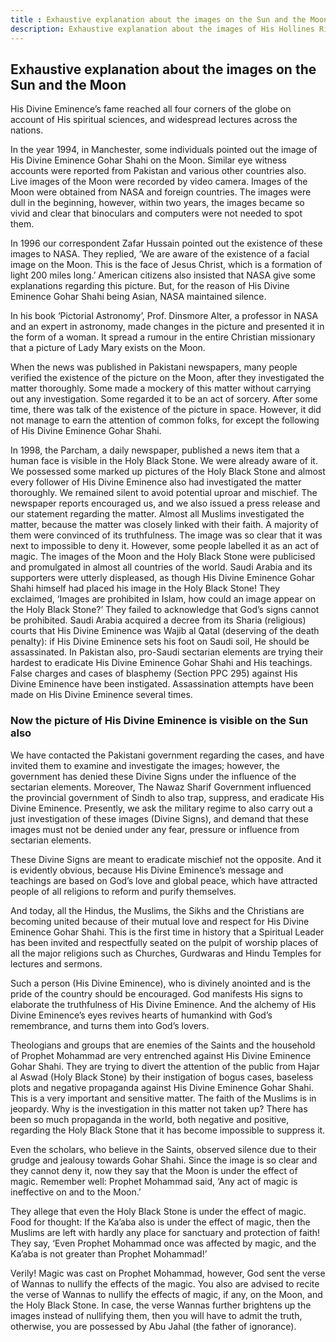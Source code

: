 ```yaml
---
title : Exhaustive explanation about the images on the Sun and the Moon
description: Exhaustive explanation about the images of His Hollines Riaz Ahmed Gohar shahi on the Sun and the Moon
---
```

## Exhaustive explanation about the images on the Sun and the Moon

His Divine Eminence’s fame reached all four corners of the globe on account
of His spiritual sciences, and widespread lectures across the nations.

In the year 1994, in Manchester, some individuals pointed out the image
of His Divine Eminence Gohar Shahi on the Moon. Similar eye witness
accounts were reported from Pakistan and various other countries also.
Live images of the Moon were recorded by video camera. Images of the
Moon were obtained from NASA and foreign countries. The images were
dull in the beginning, however, within two years, the images became so
vivid and clear that binoculars and computers were not needed to spot
them.

In 1996 our correspondent Zafar Hussain pointed out the existence of these
images to NASA. They replied, ‘We are aware of the existence of a facial
image on the Moon. This is the face of Jesus Christ, which is a formation
of light 200 miles long.’ American citizens also insisted that NASA give
some explanations regarding this picture. But, for the reason of His Divine
Eminence Gohar Shahi being Asian, NASA maintained silence.

In his book ‘Pictorial Astronomy’, Prof. Dinsmore Alter, a professor in
NASA and an expert in astronomy, made changes in the picture and
presented it in the form of a woman. It spread a rumour in the entire
Christian missionary that a picture of Lady Mary exists on the Moon.

When the news was published in Pakistani newspapers, many people
verified the existence of the picture on the Moon, after they investigated
the matter thoroughly. Some made a mockery of this matter without 
carrying out any investigation. Some regarded it to be an act of sorcery.
After some time, there was talk of the existence of the picture in space.
However, it did not manage to earn the attention of common folks, for
except the following of His Divine Eminence Gohar Shahi.

In 1998, the Parcham, a daily newspaper, published a news item that a
human face is visible in the Holy Black Stone. We were already aware of it.
We possessed some marked up pictures of the Holy Black Stone and almost
every follower of His Divine Eminence also had investigated the matter
thoroughly. We remained silent to avoid potential uproar and mischief. The
newspaper reports encouraged us, and we also issued a press release and
our statement regarding the matter. Almost all Muslims investigated the
matter, because the matter was closely linked with their faith. A majority
of them were convinced of its truthfulness. The image was so clear that it
was next to impossible to deny it. However, some people labelled it as an
act of magic.
The images of the Moon and the Holy Black Stone were publicised and
promulgated in almost all countries of the world. Saudi Arabia and its
supporters were utterly displeased, as though His Divine Eminence
Gohar Shahi himself had placed his image in the Holy Black Stone! They
exclaimed, ‘Images are prohibited in Islam, how could an image appear on
the Holy Black Stone?’ They failed to acknowledge that God’s signs cannot
be prohibited. Saudi Arabia acquired a decree from its Sharia (religious)
courts that His Divine Eminence was Wajib al Qatal (deserving of the
death penalty): if His Divine Eminence sets his foot on Saudi soil, He
should be assassinated. In Pakistan also, pro-Saudi sectarian elements are
trying their hardest to eradicate His Divine Eminence Gohar Shahi and
His teachings. False charges and cases of blasphemy (Section PPC 295)
against His Divine Eminence have been instigated. Assassination attempts
have been made on His Divine Eminence several times.


### Now the picture of His Divine Eminence is visible on the Sun also 


We have contacted the Pakistani government regarding the cases, and
have invited them to examine and investigate the images; however, the
government has denied these Divine Signs under the influence of the
sectarian elements. Moreover, The Nawaz Sharif Government influenced
the provincial government of Sindh to also trap, suppress, and eradicate
His Divine Eminence. Presently, we ask the military regime to also carry
out a just investigation of these images (Divine Signs), and demand that
these images must not be denied under any fear, pressure or influence from
sectarian elements.

These Divine Signs are meant to eradicate mischief not the opposite.
And it is evidently obvious, because His Divine Eminence’s message and
teachings are based on God’s love and global peace, which have attracted
people of all religions to reform and purify themselves.

And today, all the Hindus, the Muslims, the Sikhs and the Christians are
becoming united because of their mutual love and respect for His Divine
Eminence Gohar Shahi. This is the first time in history that a Spiritual
Leader has been invited and respectfully seated on the pulpit of worship
places of all the major religions such as Churches, Gurdwaras and Hindu
Temples for lectures and sermons.

Such a person (His Divine Eminence), who is divinely anointed and is
the pride of the country should be encouraged. God manifests His signs
to elaborate the truthfulness of His Divine Eminence. And the alchemy
of His Divine Eminence’s eyes revives hearts of humankind with God’s
remembrance, and turns them into God’s lovers.

Theologians and groups that are enemies of the Saints and the household
of Prophet Mohammad are very entrenched against His Divine Eminence
Gohar Shahi. They are trying to divert the attention of the public from
Hajar al Aswad (Holy Black Stone) by their instigation of bogus cases,
baseless plots and negative propaganda against His Divine Eminence
Gohar Shahi. This is a very important and sensitive matter. The faith of the 
Muslims is in jeopardy. Why is the investigation in this matter not taken
up? There has been so much propaganda in the world, both negative and
positive, regarding the Holy Black Stone that it has become impossible to
suppress it.

Even the scholars, who believe in the Saints, observed silence due to their
grudge and jealousy towards Gohar Shahi. Since the image is so clear and
they cannot deny it, now they say that the Moon is under the effect of
magic. Remember well: Prophet Mohammad said, ‘Any act of magic is
ineffective on and to the Moon.’

They allege that even the Holy Black Stone is under the effect of magic.
Food for thought: If the Ka’aba also is under the effect of magic, then the
Muslims are left with hardly any place for sanctuary and protection of
faith! They say, ‘Even Prophet Mohammad once was affected by magic,
and the Ka’aba is not greater than Prophet Mohammad!’

Verily! Magic was cast on Prophet Mohammad, however, God sent the
verse of Wannas to nullify the effects of the magic. You also are advised
to recite the verse of Wannas to nullify the effects of magic, if any, on
the Moon, and the Holy Black Stone. In case, the verse Wannas further
brightens up the images instead of nullifying them, then you will have to
admit the truth, otherwise, you are possessed by Abu Jahal (the father of
ignorance).
